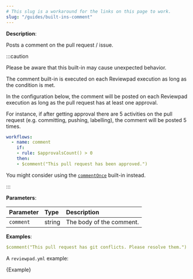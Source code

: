 ```yaml
---
# This slug is a workaround for the links on this page to work.
slug: "/guides/built-ins-comment"
---
```



**Description**:

Posts a comment on the pull request / issue.

:::caution

Please be aware that this built-in may cause unexpected behavior.

The comment built-in is executed on each Reviewpad execution as long as the condition is met.

In the configuration below, the comment will be posted on each Reviewpad execution as long as the pull request has at least one approval.

For instance, if after getting approval there are 5 activities on the pull request (e.g. committing, pushing, labelling), the comment will be posted 5 times.

```yml
workflows:
  - name: comment
    if:
    - rule: $approvalsCount() > 0
    then:
    - $comment("This pull request has been approved.")
```

You might consider using the [`commentOnce`](./built-ins#commentonce) built-in instead.

:::

**Parameters**:

| Parameter  | Type    | Description               |
| :--------- | :------ | :------------------------ |
| `comment`  | string  | The body of the comment.  |

**Examples**:

```yml
$comment("This pull request has git conflicts. Please resolve them.")
```

A `reviewpad.yml` example:

<CodeBlock language="yml" title="reviewpad.yml">{Example}</CodeBlock>
